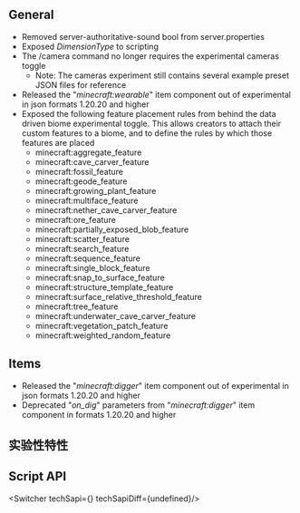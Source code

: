 



## **General**

-   Removed server-authoritative-sound bool from server.properties 
-   Exposed _DimensionType_ to scripting
-   The /camera command no longer requires the experimental cameras toggle 
    -   Note: The cameras experiment still contains several example preset JSON files for reference
-   Released the "_minecraft:wearable_" item component out of experimental in json formats 1.20.20 and higher
-   Exposed the following feature placement rules from behind the data driven biome experimental toggle. This allows creators to attach their custom features to a biome, and to define the rules by which those features are placed
    -   minecraft:aggregate\_feature
    -   minecraft:cave\_carver\_feature
    -   minecraft:fossil\_feature
    -   minecraft:geode\_feature
    -   minecraft:growing\_plant\_feature
    -   minecraft:multiface\_feature
    -   minecraft:nether\_cave\_carver\_feature
    -   minecraft:ore\_feature
    -   minecraft:partially\_exposed\_blob\_feature
    -   minecraft:scatter\_feature
    -   minecraft:search\_feature
    -   minecraft:sequence\_feature
    -   minecraft:single\_block\_feature
    -   minecraft:snap\_to\_surface\_feature
    -   minecraft:structure\_template\_feature
    -   minecraft:surface\_relative\_threshold\_feature
    -   minecraft:tree\_feature
    -   minecraft:underwater\_cave\_carver\_feature
    -   minecraft:vegetation\_patch\_feature
    -   minecraft:weighted\_random\_feature

## **Items**

-   Released the "_minecraft:digger_" item component out of experimental in json formats 1.20.20 and higher 
-   Deprecated "_on\_dig_" parameters from "_minecraft:digger_" item component in formats 1.20.20 and higher 




<h2 className="experimental_divider">实验性特性</h2>





## **Script API**

<Switcher techSapi={<TechSapiExp/>} techSapiDiff={undefined}/>

